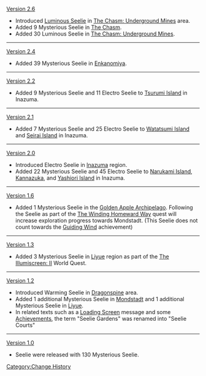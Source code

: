 [[Version 2.6]]
*Introduced [[Luminous Seelie]] in [[The Chasm: Underground Mines]] area.
*Added 9 Mysterious Seelie in [[The Chasm]].
*Added 30 Luminous Seelie in [[The Chasm: Underground Mines]].
----
[[Version 2.4]]
*Added 39 Mysterious Seelie in [[Enkanomiya]].
----
[[Version 2.2]]
*Added 9 Mysterious Seelie and 11 Electro Seelie to [[Tsurumi Island]] in Inazuma.
----
[[Version 2.1]]
*Added 7 Mysterious Seelie and 25 Electro Seelie to [[Watatsumi Island]] and [[Seirai Island]] in Inazuma.
----
[[Version 2.0]]
*Introduced Electro Seelie in [[Inazuma]] region.
*Added 22 Mysterious Seelie and 45 Electro Seelie to [[Narukami Island]], [[Kannazuka]], and [[Yashiori Island]] in Inazuma.
----
[[Version 1.6]]
*Added 1 Mysterious Seelie in the [[Golden Apple Archipelago]]. Following the Seelie as part of the [[The Winding Homeward Way]] quest will increase exploration progress towards Mondstadt. (This Seelie does not count towards the [[Guiding Wind]] achievement)
----
[[Version 1.3]]
*Added 3 Mysterious Seelie in [[Liyue]] region as part of the [[The Illumiscreen: II]] World Quest.
----
[[Version 1.2]]
*Introduced Warming Seelie in [[Dragonspine]] area.
*Added 1 additional Mysterious Seelie in [[Mondstadt]] and 1 additional Mysterious Seelie in [[Liyue]].
*In related texts such as a [[Loading Screen]] message and some [[Achievements]], the term "Seelie Gardens" was renamed into "Seelie Courts"
----
[[Version 1.0]]
*Seelie were released with 130 Mysterious Seelie.
<noinclude>[[Category:Change History]]</noinclude>